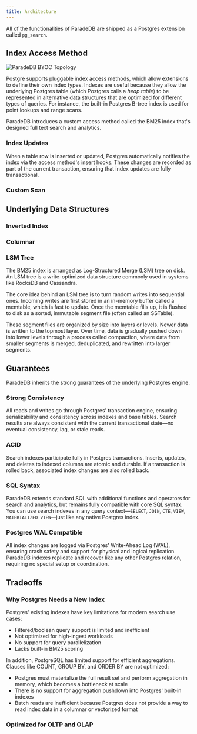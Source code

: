 ```yaml
---
title: Architecture
---
```


All of the functionalities of ParadeDB are shipped as a Postgres extension called `pg_search`.

## Index Access Method

![ParadeDB BYOC Topology](/images/architecture_indexam.png)

Postgre supports pluggable index access methods, which allow extensions to define their own index types. Indexes are useful because they allow the
underlying Postgres table (which Postgres calls a *heap table*) to be represented in alternative data structures that are optimized for different types
of queries. For instance, the built-in Postgres B-tree index is used for point lookups and range scans.

ParadeDB introduces a custom access method called the BM25 index that's designed full text search and analytics.

### Index Updates

When a table row is inserted or updated, Postgres automatically notifies the index via the access method's insert hooks. These changes are recorded as part of the current transaction, ensuring that index updates are fully transactional.

### Custom Scan

## Underlying Data Structures

### Inverted Index

### Columnar

### LSM Tree

The BM25 index is arranged as Log-Structured Merge (LSM) tree on disk. An LSM tree is a write-optimized data structure commonly used in systems like RocksDB and Cassandra.

The core idea behind an LSM tree is to turn random writes into sequential ones. Incoming writes are first stored in an in-memory buffer called a memtable, which is fast to update. Once the memtable fills up, it is flushed to disk as a sorted, immutable segment file (often called an SSTable).

These segment files are organized by size into layers or levels. Newer data is written to the topmost layer. Over time, data is gradually pushed down into lower levels through a process called compaction, where data from smaller segments is merged, deduplicated, and rewritten into larger segments.

## Guarantees

ParadeDB inherits the strong guarantees of the underlying Postgres engine.

### Strong Consistency

All reads and writes go through Postgres’ transaction engine, ensuring serializability and consistency across indexes and base tables. Search results are always consistent with the current transactional state—no eventual consistency, lag, or stale reads.

### ACID

Search indexes participate fully in Postgres transactions. Inserts, updates, and deletes to indexed columns are atomic and durable. If a transaction is rolled back, associated index changes are also rolled back.

### SQL Syntax

ParadeDB extends standard SQL with additional functions and operators for search and analytics, but remains fully compatible with core SQL syntax. You can use search indexes in any query context—`SELECT`, `JOIN`, `CTE`, `VIEW`, `MATERIALIZED VIEW`—just like any native Postgres index.

### Postgres WAL Compatible

All index changes are logged via Postgres' Write-Ahead Log (WAL), ensuring crash safety and support for physical and logical replication. ParadeDB indexes replicate and recover like any other Postgres relation, requiring no special setup or coordination.

## Tradeoffs

### Why Postgres Needs a New Index

Postgres' existing indexes have key limitations for modern search use cases:

- Filtered/boolean query support is limited and inefficient
- Not optimized for high-ingest workloads
- No support for query parallelization
- Lacks built-in BM25 scoring

In addition, PostgreSQL has limited support for efficient aggregations. Clauses like COUNT, GROUP BY, and ORDER BY are not optimized:

- Postgres must materialize the full result set and perform aggregation in memory, which becomes a bottleneck at scale
- There is no support for aggregation pushdown into Postgres' built-in indexes
- Batch reads are inefficient because Postgres does not provide a way to read index data in a columnar or vectorized format

### Optimized for OLTP and OLAP

###